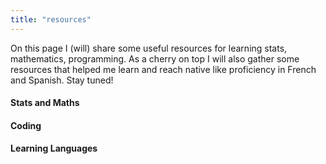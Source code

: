 ```yaml
---
title: "resources"
---
```


On this page I (will) share some useful resources for learning stats, mathematics, programming. As a cherry on top I will also gather some resources that helped me learn and reach native like proficiency in French and Spanish. Stay tuned! 

#### Stats and Maths

#### Coding 

#### Learning Languages

